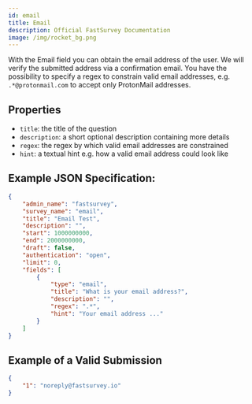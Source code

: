 ```yaml
---
id: email
title: Email
description: Official FastSurvey Documentation
image: /img/rocket_bg.png
---
```


With the Email field you can obtain the email address of the user. We will verify the submitted address via a confirmation email. You have the possibility to specify a regex to constrain valid email addresses, e.g. `.*@protonmail.com` to accept only ProtonMail addresses.

## Properties

- `title`: the title of the question
- `description`: a short optional description containing more details
- `regex`: the regex by which valid email addresses are constrained
- `hint`: a textual hint e.g. how a valid email address could look like

## Example JSON Specification:

```json
{
    "admin_name": "fastsurvey",
    "survey_name": "email",
    "title": "Email Test",
    "description": "",
    "start": 1000000000,
    "end": 2000000000,
    "draft": false,
    "authentication": "open",
    "limit": 0,
    "fields": [
        {
            "type": "email",
            "title": "What is your email address?",
            "description": "",
            "regex": ".*",
            "hint": "Your email address ..."
        }
    ]
}
```

## Example of a Valid Submission

```json
{
    "1": "noreply@fastsurvey.io"
}
```
